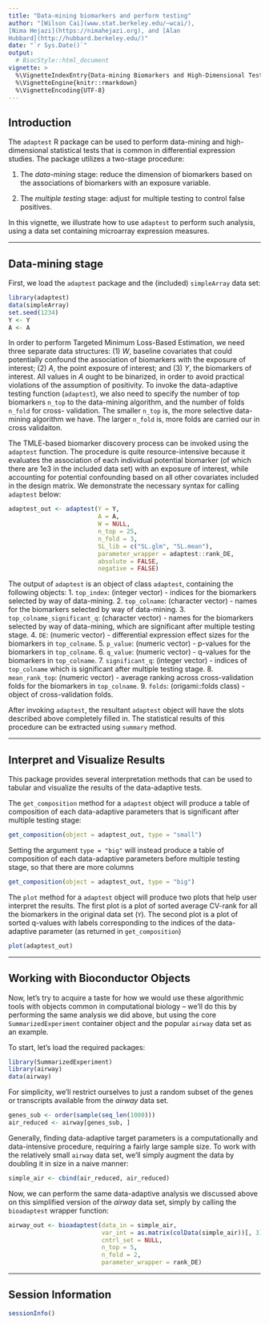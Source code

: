 ```yaml
---
title: "Data-mining biomarkers and perform testing"
author: "[Wilson Cai](www.stat.berkeley.edu/~wcai/),
[Nima Hejazi](https://nimahejazi.org), and [Alan
Hubbard](http://hubbard.berkeley.edu/)"
date: "`r Sys.Date()`"
output:
  # BiocStyle::html_document
vignette: >
  %\VignetteIndexEntry{Data-mining Biomarkers and High-Dimensional Testing}
  %\VignetteEngine{knitr::rmarkdown}
  %\VignetteEncoding{UTF-8}
---
```


## Introduction

The `adaptest` R package can be used to perform data-mining and high-dimensional
statistical tests that is common in differential expression studies. The package
utilizes a two-stage procedure:

1. The _data-mining_ stage: reduce the dimension of biomarkers based on the
   associations of biomarkers with an exposure variable.

2. The _multiple testing_ stage: adjust for multiple testing to control false
   positives.

In this vignette, we illustrate how to use `adaptest` to perform such analysis,
using a data set containing microarray expression measures.

---

## Data-mining stage

First, we load the `adaptest` package and the (included) `simpleArray` data set:

```r
library(adaptest)
data(simpleArray)
set.seed(1234)
Y <- Y
A <- A
```

In order to perform Targeted Minimum Loss-Based Estimation, we need three
separate data structures: (1) _W_, baseline covariates that could potentially
confound the association of biomarkers with the exposure of interest; (2) _A_,
the point exposure of interest; and (3) _Y_, the biomarkers of interest. All
values in _A_ ought to be binarized, in order to avoid practical violations of
the assumption of positivity. To invoke the data-adaptive testing function
(`adaptest`), we also need to specify the number of top biomarkers `n_top` to
the data-mining algorithm, and the number of folds `n_fold` for cross-
validation. The smaller `n_top` is, the more selective data-mining algorithm we
have. The larger `n_fold` is, more folds are carried our in cross validaiton.

The TMLE-based biomarker discovery process can be invoked using the `adaptest`
function. The procedure is quite resource-intensive because it evaluates the
association of each individual potential biomarker (of which there are 1e3 in
the included data set) with an exposure of interest, while accounting for
potential confounding based on all other covariates included in the design
matrix. We demonstrate the necessary syntax for calling `adaptest` below:

```r
adaptest_out <- adaptest(Y = Y,
                         A = A,
                         W = NULL,
                         n_top = 25,
                         n_fold = 3,
                         SL_lib = c("SL.glm", "SL.mean"),
                         parameter_wrapper = adaptest::rank_DE,
                         absolute = FALSE,
                         negative = FALSE)

```

The output of `adaptest` is an object of class `adaptest`, containing the
following objects:
1. `top_index`: (integer vector) - indices for the biomarkers selected by way of
   data-mining.
2. `top_colname`: (character vector) - names for the biomarkers selected by way
   of data-mining.
3. `top_colname_significant_q`: (character vector) - names for the biomarkers
   selected by way of data-mining, which are significant after multiple testing
   stage.
4. `DE`: (numeric vector) - differential expression effect sizes for the
   biomarkers in `top_colname`.
5. `p_value`: (numeric vector) - p-values for the biomarkers in `top_colname`.
6. `q_value`: (numeric vector) - q-values for the biomarkers in `top_colname`.
7. `significant_q`: (integer vector) - indices of `top_colname` which is
   significant after multiple testing stage.
8. `mean_rank_top`: (numeric vector) - average ranking across cross-validation
   folds for the biomarkers in `top_colname`.
9. `folds`: (origami::folds class) - object of cross-validation folds.

After invoking `adaptest`, the resultant `adaptest` object will have the slots
described above completely filled in. The statistical results of this procedure
can be extracted using `summary` method.

---

## Interpret and Visualize Results

This package provides several interpretation methods that can be used to tabular
and visualize the results of the data-adaptive tests.

The `get_composition` method for a `adaptest` object will produce a table of
composition of each data-adaptive parameters that is significant after multiple
testing stage:

```r
get_composition(object = adaptest_out, type = "small")
```

Setting the argument `type = "big"` will instead produce a table of composition
of each data-adaptive parameters before multiple testing stage, so that there
are more columns

```r
get_composition(object = adaptest_out, type = "big")
```

The `plot` method for a `adaptest` object will produce two plots that help user
interpret the results. The first plot is a plot of sorted average CV-rank for
all the biomarkers in the original data set (`Y`). The second plot is a plot of
sorted q-values with labels corresponding to the indices of the data-adaptive
parameter (as returned in `get_composition`)

```r
plot(adaptest_out)
```

---

## Working with Bioconductor Objects

Now, let's try to acquire a taste for how we would use these algorithmic tools
with objects common in computational biology -- we'll do this by performing the
same analysis we did above, but using the core `SummarizedExperiment` container
object and the popular `airway` data set as an example.

To start, let's load the required packages:

```r
library(SummarizedExperiment)
library(airway)
data(airway)
```

For simplicity, we'll restrict ourselves to just a random subset of the genes or
transcripts available from the _airway_ data set.

```r
genes_sub <- order(sample(seq_len(1000)))
air_reduced <- airway[genes_sub, ]
```

Generally, finding data-adaptive target parameters is a computationally and
data-intensive procedure, requiring a fairly large sample size. To work with the
relatively small `airway` data set, we'll simply augment the data by doubling it
in size in a naive manner:

```r
simple_air <- cbind(air_reduced, air_reduced)
```

Now, we can perform the same data-adaptive analysis we discussed above on this
simplified version of the _airway_ data set, simply by calling the `bioadaptest`
wrapper function:

```r
airway_out <- bioadaptest(data_in = simple_air,
                          var_int = as.matrix(colData(simple_air))[, 3],
                          cntrl_set = NULL,
                          n_top = 5,
                          n_fold = 2,
                          parameter_wrapper = rank_DE)
```

---

## Session Information

```r
sessionInfo()
```

